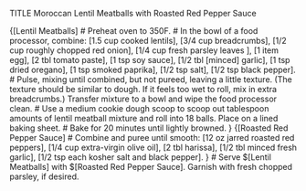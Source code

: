 TITLE Moroccan Lentil Meatballs with Roasted Red Pepper Sauce

{[Lentil Meatballs]
# Preheat oven to 350F.
# In the bowl of a food processor, combine: [1.5 cup cooked lentils], [3/4 cup breadcrumbs], [1/2 cup roughly chopped red onion], [1/4 cup fresh parsley leaves ], [1 item egg], [2 tbl tomato paste], [1 tsp soy sauce], [1/2 tbl [minced] garlic], [1 tsp dried oregano], [1 tsp smoked paprika], [1/2 tsp salt], [1/2 tsp black pepper].
# Pulse, mixing until combined, but not pureed, leaving a little texture. (The texture should be similar to dough. If it feels too wet to roll, mix in extra breadcrumbs.) Transfer mixture to a bowl and wipe the food processor clean.
# Use a medium cookie dough scoop to scoop out tablespoon amounts of lentil meatball mixture and roll into 18 balls. Place on a lined baking sheet.
# Bake for 20 minutes until lightly browned.
}
{[Roasted Red Pepper Sauce]
# Combine and puree until smooth: [12 oz jarred roasted red peppers], [1/4 cup extra-virgin olive oil], [2 tbl harissa], [1/2 tbl minced fresh garlic], [1/2 tsp each kosher salt and black pepper].
}
# Serve $[Lentil Meatballs] with $[Roasted Red Pepper Sauce]. Garnish with fresh chopped parsley, if desired.
